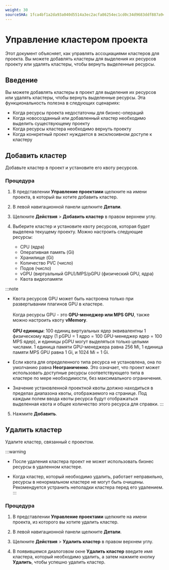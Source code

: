 ```yaml
---
weight: 30
sourceSHA: 1fca4bf1a2da93a040d5514a3ec2acfa86254ec1cd0c34d9683ddf887a948a19
---
```


# Управление кластером проекта

Этот документ объясняет, как управлять ассоциациями кластеров для проекта. Вы можете добавлять кластеры для выделения их ресурсов проекту или удалять кластеры, чтобы вернуть выделенные ресурсы.

## Введение

Вы можете добавлять кластеры в проект для выделения их ресурсов или удалять кластеры, чтобы вернуть выделенные ресурсы. Эта функциональность полезна в следующих сценариях:

- Когда ресурсы проекта недостаточны для бизнес-операций
- Когда новосозданный или добавленный кластер необходимо выделить существующему проекту
- Когда ресурсы кластера необходимо вернуть проекту
- Когда конкретный проект нуждается в эксклюзивном доступе к кластеру

## Добавить кластер

Добавьте кластер в проект и установите его квоту ресурсов.

### Процедура

1. В представлении **Управление проектами** щелкните на имени проекта, в который вы хотите добавить кластер.

2. В левой навигационной панели щелкните **Детали**.

3. Щелкните **Действия** > **Добавить кластер** в правом верхнем углу.

4. Выберите кластер и установите квоту ресурсов, которая будет выделена текущему проекту. Можно настроить следующие ресурсы:
   - CPU (ядра)
   - Оперативная память (Gi)
   - Хранилище (Gi)
   - Количество PVC (число)
   - Подов (число)
   - vGPU (виртуальный GPU)/MPS/pGPU (физический GPU, ядра)
   - Квота видеопамяти

:::note

- Квота ресурсов GPU может быть настроена только при развертывании плагинов GPU в кластере.<br /><br />Когда ресурсы GPU - это **GPU-менеджер или MPS GPU**, также можно настроить квоту **vMemory**.<br /><br />**GPU единицы**: 100 единиц виртуальных ядер эквивалентны 1 физическому ядру (1 pGPU = 1 ядро = 100 GPU-менеджер ядер = 100 MPS ядер), и единицы pGPU могут выделяться только целыми числами. 1 единица памяти GPU-менеджера равна 256 Mi, 1 единица памяти MPS GPU равна 1 Gi, и 1024 Mi = 1 Gi.

- Если квота для определенного типа ресурса не установлена, она по умолчанию равна **Неограниченно**. Это означает, что проект может использовать доступные ресурсы соответствующего типа в кластере по мере необходимости, без максимального ограничения.

- Значение установленной проектной квоты должно находиться в пределах диапазона квоты, отображаемого на странице. Под каждым полем ввода квоты ресурса будут отображаться выделенная квота и общее количество этого ресурса для справки.
  :::

5. Нажмите **Добавить**.

## Удалить кластер

Удалите кластер, связанный с проектом.

:::warning

- После удаления кластера проект не может использовать бизнес ресурсы в удаленном кластере.

- Когда кластер, который необходимо удалить, работает неправильно, ресурсы в ненормальном кластере не могут быть очищены. Рекомендуется устранить неполадки кластера перед его удалением.
  :::

### Процедура

1. В представлении **Управление проектами** щелкните на имени проекта, из которого вы хотите удалить кластер.

2. В левой навигационной панели щелкните **Детали**.

3. Щелкните **Действия** > **Удалить кластер** в правом верхнем углу.

4. В появившемся диалоговом окне **Удалить кластер** введите имя кластера, который необходимо удалить, а затем нажмите кнопку **Удалить**, чтобы успешно удалить кластер.
